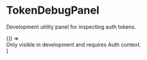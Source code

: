 
<Meta title="Debug/TokenDebugPanel" component={TokenDebugPanel}/>

# TokenDebugPanel

Development utility panel for inspecting auth tokens.

<Canvas>
  <Story name="Preview">
    {() => <div className="text-sm text-muted-foreground">Only visible in development and requires Auth context.</div>}
  </Story>
</Canvas>

<ArgsTable of={TokenDebugPanel} />
